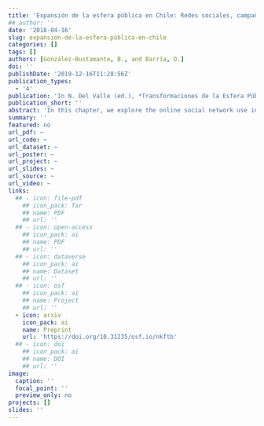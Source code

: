 ```yaml
---
title: 'Expansión de la esfera pública en Chile: Redes sociales, campañas electorales y participación digital'
## author: ''
date: '2018-04-16'
slug: expansión-de-la-esfera-pública-en-chile
categories: []
tags: []
authors: [González-Bustamante, B., and Barría, D.]
doi: ''
publishDate: '2019-12-16T11:28:56Z'
publication_types:
  - '4'
publication: 'In N. Del Valle (ed.), *Transformaciones de la Esfera Pública en Chile. Luchas Sociales, Espacio Público y Pluralismo Informativo*. Santiago: RIL. SocArXiv DOI: 10.31235/osf.io/nkftb'
publication_short: ''
abstract: 'In this chapter, we explore the online social network use in electoral campaigns, as well as the political conversations in the digital sphere. For this, we use Chile between 2009 and 2015 as a case study. In order to facilitate the presentation, we divide the chapter into three sections. First of all, we address briefly several theoretical issues with a particular focus on the progress of TIC and their influence on democratic and electoral phenomena. The later, with a specific focus on the online social networks expansion with electoral purposes. After that, we explore the use of social networks in recent electoral campaigns, specifically over the last two presidential elections (2009-2010 and 2013), as well as in other political junctures like public accounts or shocks that affect the political system (e.g. corruption scandals). Finally, in the conclusions, we revisit the initial questions to answer them, considering the theoretical and descriptive work presented.'
summary: ''
featured: no
url_pdf: ~
url_code: ~
url_dataset: ~
url_poster: ~
url_project: ~
url_slides: ~
url_source: ~
url_video: ~
links:
  ## - icon: file-pdf
    ## icon_pack: far
    ## name: PDF
    ## url: ''
  ## - icon: open-access 
    ## icon_pack: ai
    ## name: PDF
    ## url: ''
  ## - icon: dataverse
    ## icon_pack: ai
    ## name: Dataset
    ## url: ''
  ## - icon: osf
    ## icon_pack: ai
    ## name: Project
    ## url: ''
  - icon: arxiv
    icon_pack: ai
    name: Preprint
    url: 'https://doi.org/10.31235/osf.io/nkftb'
  ## - icon: doi
    ## icon_pack: ai
    ## name: DOI
    ## url: ''
image:
  caption: ''
  focal_point: ''
  preview_only: no
projects: []
slides: ''
---
```


